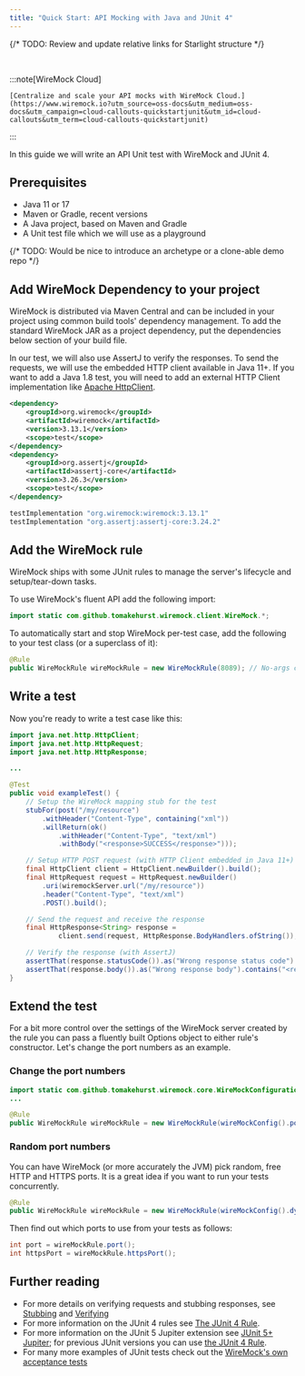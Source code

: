 ```yaml
---
title: "Quick Start: API Mocking with Java and JUnit 4"
---
```



{/* TODO: Review and update relative links for Starlight structure */}



<br />


:::note[WireMock Cloud]

    [Centralize and scale your API mocks with WireMock Cloud.](https://www.wiremock.io?utm_source=oss-docs&utm_medium=oss-docs&utm_campaign=cloud-callouts-quickstartjunit&utm_id=cloud-callouts&utm_term=cloud-callouts-quickstartjunit)

:::

In this guide we will write an API Unit test with WireMock and JUnit 4.

## Prerequisites

- Java 11 or 17
- Maven or Gradle, recent versions
- A Java project, based on Maven and Gradle
- A Unit test file which we will use as a playground

{/* TODO: Would be nice to introduce an archetype or a clone-able demo repo */}

## Add WireMock Dependency to your project

WireMock is distributed via Maven Central and can be included in your project using common build tools' dependency management.
To add the standard WireMock JAR as a project dependency, put the dependencies below section of your build file.

In our test, we will also use AssertJ to verify the responses.
To send the requests, we will use the embedded HTTP client available in Java 11+.
If you want to add a Java 1.8 test, you will need to add an external HTTP Client implementation
like [Apache HttpClient](https://hc.apache.org/httpcomponents-client-5.2.x/#).

<Tabs>
<TabItem label="Maven">

```xml
<dependency>
    <groupId>org.wiremock</groupId>
    <artifactId>wiremock</artifactId>
    <version>3.13.1</version>
    <scope>test</scope>
</dependency>
<dependency>
    <groupId>org.assertj</groupId>
    <artifactId>assertj-core</artifactId>
    <version>3.26.3</version>
    <scope>test</scope>
</dependency>
```

</TabItem>
<TabItem label="Gradle">

```groovy
testImplementation "org.wiremock:wiremock:3.13.1"
testImplementation "org.assertj:assertj-core:3.24.2"
```

</TabItem>
</Tabs>



## Add the WireMock rule

WireMock ships with some JUnit rules to manage the server's lifecycle
and setup/tear-down tasks.

To use WireMock's fluent API add the following import:

```java
import static com.github.tomakehurst.wiremock.client.WireMock.*;
```

To automatically start and stop WireMock per-test case, add
the following to your test class (or a superclass of it):

```java
@Rule
public WireMockRule wireMockRule = new WireMockRule(8089); // No-args constructor defaults to port 8080
```

## Write a test

Now you're ready to write a test case like this:

```java
import java.net.http.HttpClient;
import java.net.http.HttpRequest;
import java.net.http.HttpResponse;

...

@Test
public void exampleTest() {
    // Setup the WireMock mapping stub for the test
    stubFor(post("/my/resource")
        .withHeader("Content-Type", containing("xml"))
        .willReturn(ok()
            .withHeader("Content-Type", "text/xml")
            .withBody("<response>SUCCESS</response>")));

    // Setup HTTP POST request (with HTTP Client embedded in Java 11+)
    final HttpClient client = HttpClient.newBuilder().build();
    final HttpRequest request = HttpRequest.newBuilder()
        .uri(wiremockServer.url("/my/resource"))
        .header("Content-Type", "text/xml")
        .POST().build();

    // Send the request and receive the response
    final HttpResponse<String> response =
            client.send(request, HttpResponse.BodyHandlers.ofString());

    // Verify the response (with AssertJ)
    assertThat(response.statusCode()).as("Wrong response status code").isEqualTo(200);
    assertThat(response.body()).as("Wrong response body").contains("<response>SUCCESS</response>");
}
```

## Extend the test

For a bit more control over the settings of the WireMock server created
by the rule you can pass a fluently built Options object to either rule's constructor.
Let's change the port numbers as an example.

### Change the port numbers

```java
import static com.github.tomakehurst.wiremock.core.WireMockConfiguration.wireMockConfig;
...

@Rule
public WireMockRule wireMockRule = new WireMockRule(wireMockConfig().port(8089).httpsPort(8443));
```

### Random port numbers

You can have WireMock (or more accurately the JVM) pick random, free
HTTP and HTTPS ports.
It is a great idea if you want to run your tests concurrently.

```java
@Rule
public WireMockRule wireMockRule = new WireMockRule(wireMockConfig().dynamicPort().dynamicHttpsPort());
```

Then find out which ports to use from your tests as follows:

```java
int port = wireMockRule.port();
int httpsPort = wireMockRule.httpsPort();
```

## Further reading

- For more details on verifying requests and stubbing responses, see [Stubbing](../../stubbing/) and [Verifying](../../verifying/)
- For more information on the JUnit 4 rules see [The JUnit 4 Rule](../../junit-extensions/).
- For more information on the JUnit 5 Jupiter extension see [JUnit 5+ Jupiter](../../junit-jupiter/); for previous JUnit versions you can use [the JUnit 4 Rule](../../junit-extensions/).
- For many more examples of JUnit tests check out the
[WireMock's own acceptance tests](https://github.com/wiremock/wiremock/tree/master/src/test/java/com/github/tomakehurst/wiremock)
